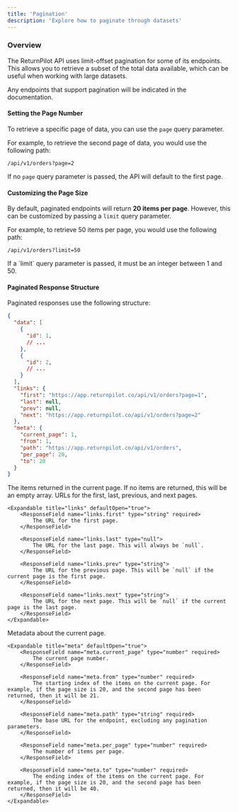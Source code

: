 ```yaml
---
title: 'Pagination'
description: 'Explore how to paginate through datasets'
---
```


### Overview

The ReturnPilot API uses limit-offset pagination for some of its endpoints. This allows you to retrieve a subset of the total data available, which can be useful when working with large datasets.

Any endpoints that support pagination will be indicated in the documentation.

#### Setting the Page Number

To retrieve a specific page of data, you can use the `page` query parameter.

For example, to retrieve the second page of data, you would use the following path:

```
/api/v1/orders?page=2
```

If no `page` query parameter is passed, the API will default to the first page.

#### Customizing the Page Size

By default, paginated endpoints will return **20 items per page**. However, this can be customized by passing a `limit` query parameter.

For example, to retrieve 50 items per page, you would use the following path:

```
/api/v1/orders?limit=50
```

<Info>
    If a `limit` query parameter is passed, it must be an integer between 1 and 50.
</Info>

#### Paginated Response Structure

Paginated responses use the following structure:

<ResponseExample>

```json Example Response Structure
{
  "data": [
    {
      "id": 1,
      // ...
    },
    {
      "id": 2,
      // ...
    }
  ],
  "links": {
    "first": "https://app.returnpilot.co/api/v1/orders?page=1",
    "last": null,
    "prev": null,
    "next": "https://app.returnpilot.co/api/v1/orders?page=2"
  },
  "meta": {
    "current_page": 1,
    "from": 1,
    "path": "https://app.returnpilot.co/api/v1/orders",
    "per_page": 20,
    "to": 20
  }
}
```

</ResponseExample>

<ResponseField name="data" type="array" required>
    The items returned in the current page. If no items are returned, this will be an empty array.
</ResponseField>

<ResponseField name="links" type="array" required>
    URLs for the first, last, previous, and next pages.

    <Expandable title="links" defaultOpen="true">
        <ResponseField name="links.first" type="string" required>
            The URL for the first page.
        </ResponseField>

        <ResponseField name="links.last" type="null">
            The URL for the last page. This will always be `null`.
        </ResponseField>

        <ResponseField name="links.prev" type="string">
            The URL for the previous page. This will be `null` if the current page is the first page.
        </ResponseField>

        <ResponseField name="links.next" type="string">
            The URL for the next page. This will be `null` if the current page is the last page.
        </ResponseField>
    </Expandable>
</ResponseField>

<ResponseField name="meta" type="array" required>
    Metadata about the current page.

    <Expandable title="meta" defaultOpen="true">
        <ResponseField name="meta.current_page" type="number" required>
            The current page number.
        </ResponseField>

        <ResponseField name="meta.from" type="number" required>
            The starting index of the items on the current page. For example, if the page size is 20, and the second page has been returned, then it will be 21.
        </ResponseField>

        <ResponseField name="meta.path" type="string" required>
            The base URL for the endpoint, excluding any pagination parameters.
        </ResponseField>

        <ResponseField name="meta.per_page" type="number" required>
            The number of items per page.
        </ResponseField>

        <ResponseField name="meta.to" type="number" required>
            The ending index of the items on the current page. For example, if the page size is 20, and the second page has been returned, then it will be 40.
        </ResponseField>
    </Expandable>
</ResponseField>